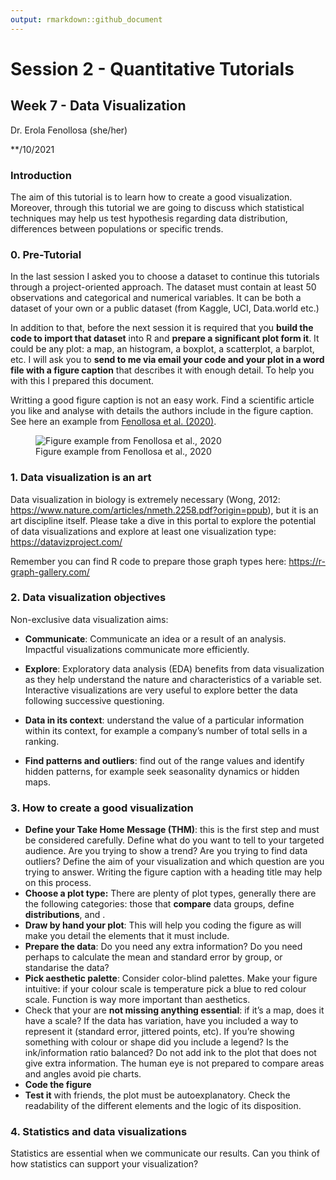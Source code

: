 ```yaml
---
output: rmarkdown::github_document
---
```


# Session 2 - Quantitative Tutorials

## Week 7 - Data Visualization

Dr. Erola Fenollosa (she/her)

\*\*/10/2021

### Introduction

The aim of this tutorial is to learn how to create a good visualization. Moreover, through this tutorial we are going to discuss which statistical techniques may help us test hypothesis regarding data distribution, differences between populations or specific trends.

### 0. Pre-Tutorial

In the last session I asked you to choose a dataset to continue this tutorials through a project-oriented approach. The dataset must contain at least 50 observations and categorical and numerical variables. It can be both a dataset of your own or a public dataset (from Kaggle, UCI, Data.world etc.)

In addition to that, before the next session it is required that you **build the code to import that dataset** into R and **prepare a significant plot form it**. It could be any plot: a map, an histogram, a boxplot, a scatterplot, a barplot, etc. I will ask you to **send to me via email your code and your plot in a word file with a figure caption** that describes it with enough detail. To help you with this I prepared this document.

Writting a good figure caption is not an easy work. Find a scientific article you like and analyse with details the authors include in the figure caption. See here an example from [Fenollosa et al. (2020)](https://plantmethods.biomedcentral.com/articles/10.1186/s13007-020-00607-3).

![Figure example from Fenollosa et al., 2020](https://user-images.githubusercontent.com/31477298/200793324-af6afd3d-54e4-4e38-ba03-b063be0cf9f3.png)

### 1. Data visualization is an art

Data visualization in biology is extremely necessary (Wong, 2012: <https://www.nature.com/articles/nmeth.2258.pdf?origin=ppub>), but it is an art discipline itself. Please take a dive in this portal to explore the potential of data visualizations and explore at least one visualization type: <https://datavizproject.com/>

Remember you can find R code to prepare those graph types here: <https://r-graph-gallery.com/>

### 2. Data visualization objectives

Non-exclusive data visualization aims:

- **Communicate**: Communicate an idea or a result of an analysis. Impactful visualizations communicate more efficiently.

-   **Explore**: Exploratory data analysis (EDA) benefits from data visualization as they help understand the nature and characteristics of a variable set. Interactive visualizations are very useful to explore better the data following successive questioning.

-   **Data in its context**: understand the value of a particular information within its context, for example a company's number of total sells in a ranking.

-   **Find patterns and outliers**: find out of the range values and identify hidden patterns, for example seek seasonality dynamics or hidden maps.

### 3. How to create a good visualization

-   **Define your Take Home Message (THM)**: this is the first step and must be considered carefully. Define what do you want to tell to your targeted audience. Are you trying to show a trend? Are you trying to find data outliers? Define the aim of your visualization and which question are you trying to answer. Writing the figure caption with a heading title may help on this process.
-   **Choose a plot type:** There are plenty of plot types, generally there are the following categories: those that **compare** data groups, define **distributions**, and .
-   **Draw by hand your plot**: This will help you coding the figure as will make you detail the elements that it must include.
-   **Prepare the data**: Do you need any extra information? Do you need perhaps to calculate the mean and standard error by group, or standarise the data?
-   **Pick aesthetic palette**: Consider color-blind palettes. Make your figure intuitive: if your colour scale is temperature pick a blue to red colour scale. Function is way more important than aesthetics.
-   Check that your are **not missing anything essential**: if it's a map, does it have a scale? If the data has variation, have you included a way to represent it (standard error, jittered points, etc). If you're showing something with colour or shape did you include a legend? Is the ink/information ratio balanced? Do not add ink to the plot that does not give extra information. The human eye is not prepared to compare areas and angles avoid pie charts.
-   **Code the figure**
-   **Test it** with friends, the plot must be autoexplanatory. Check the readability of the different elements and the logic of its disposition.

### 4. Statistics and data visualizations

Statistics are essential when we communicate our results. Can you think of how statistics can support your visualization?
